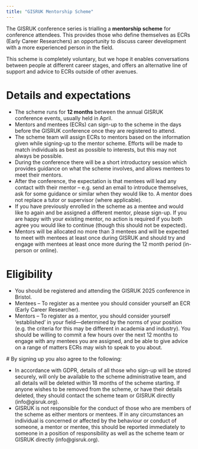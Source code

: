 ```yaml
---
title: "GISRUK Mentorship Scheme"
---
```



The GISRUK conference series is trialling a **mentorship scheme** for conference attendees. This provides those who define themselves as ECRs (Early Career Researchers) an opportunity to discuss career development with a more experienced person in the field.

This scheme is completely voluntary, but we hope it enables conversations between people at different career stages, and offers an alternative line of support and advice to ECRs outside of other avenues.
    
# Details and expectations

- The scheme runs for **12 months** between the annual GISRUK conference events, usually held in April.
- Mentors and mentees (ECRs) can sign-up to the scheme in the days before the GISRUK conference once they are registered to attend.
- The scheme team will assign ECRs to mentors based on the information given while signing-up to the mentor scheme. Efforts will be made to match individuals as best as possible to interests, but this may not always be possible.
- During the conference there will be a short introductory session which provides guidance on what the scheme involves, and allows mentees to meet their mentors.
- After the conference, the expectation is that mentees will lead any contact with their mentor – e.g. send an email to introduce themselves, ask for some guidance or similar when they would like to. A mentor does not replace a tutor or supervisor (where applicable).
- If you have previously enrolled in the scheme as a mentee and would like to again and be assigned a different mentor, please sign-up. If you are happy with your existing mentor, no action is required if you both agree you would like to continue (though this should not be expected).
- Mentors will be allocated no more than 3 mentees and will be expected to meet with mentees at least once during GISRUK and should try and engage with mentees at least once more during the 12 month period (in-person or online).

# Eligibility 

- You should be registered and attending the GISRUK 2025 conference in Bristol.
- Mentees – To register as a mentee you should consider yourself an ECR (Early Career Researcher).
- Mentors – To register as a mentor, you should consider yourself ‘established’ in your field—determined by the norms of your position (e.g. the criteria for this may be different in academia and industry). You should be willing to commit a few hours over the next 12 months to engage with any mentees you are assigned, and be able to give advice on a range of matters ECRs may wish to speak to you about.

# By signing up you also agree to the following: 

- In accordance with GDPR, details of all those who sign-up will be stored securely, will only be available to the scheme administrative team, and all details will be deleted within 18 months of the scheme starting. If anyone wishes to be removed from the scheme, or have their details deleted, they should contact the scheme team or GISRUK directly (info@gisruk.org). 
- GISRUK is not responsible for the conduct of those who are members of the scheme as either mentors or mentees. If in any circumstances an individual is concerned or affected by the behaviour or conduct of someone, a mentor or mentee, this should be reported immediately to someone in a position of responsibility as well as the scheme team or GISRUK directly (info@gisruk.org).

